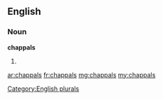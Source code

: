 ==English==

===Noun===
'''chappals'''

# {{plural of|chappal}}

[[Category:English plurals]]

[[ar:chappals]]
[[fr:chappals]]
[[mg:chappals]]
[[my:chappals]]